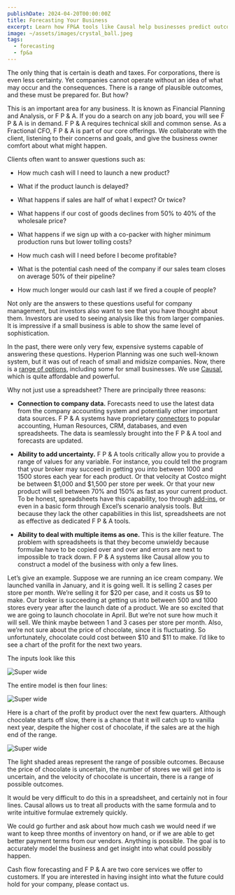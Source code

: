 ```yaml
---
publishDate: 2024-04-20T00:00:00Z
title: Forecasting Your Business
excerpt: Learn how FP&A tools like Causal help businesses predict outcomes and manage uncertainty, essential for management and impressing investors.
image: ~/assets/images/crystal_ball.jpeg
tags:
  - forecasting
  - fp&a
---
```


The only thing that is certain is death and taxes.  For corporations, there is even less certainty.  Yet companies cannot operate without an idea of what may occur and the consequences.  There is a range of plausible outcomes, and these must be prepared for.  But how?

This is an important area for any business.  It is known as Financial Planning and Analysis, or F P & A.  If you do a search on any job board, you will see F P & A is in demand.  F P & A requires technical skill and common sense.   As a Fractional CFO,  F P & A is part of our core offerings.  We collaborate with the client, listening to their concerns and goals, and give the business owner comfort about what might happen.

Clients often want to answer questions such as:

- How much cash will I need to launch a new product?

- What if the product launch is delayed?

- What happens if sales are half of what I expect?  Or twice?

- What happens if our cost of goods declines from 50% to 40% of the wholesale price?

- What happens if we sign up with a co-packer with higher minimum production runs but lower tolling costs?

- How much cash will I need before I become profitable?

- What is the potential cash need of the company if our sales team closes on average 50% of their pipeline?

- How much longer would our cash last if we fired a couple of people?

Not only are the answers to these questions useful for company management, but investors also want to see that you have thought about them.   Investors are used to seeing analysis like this from larger companies.  It is impressive if a small business is able to show the same level of sophistication.

In the past, there were only very few, expensive systems capable of answering these questions.  Hyperion Planning was one such well-known system, but it was out of reach of small and midsize companies.  Now, there is a [range of options](https://www.g2.com/categories/budgeting-and-forecasting?utf8=%E2%9C%93&selected_view=grid&segment=small-business#grid), including some for small businesses.  We use [Causal](https://causal.app/), which is quite affordable and powerful.  

Why not just use a spreadsheet?  There are principally three reasons:

- **Connection to company data.**   Forecasts need to use the latest data from the company accounting system and potentially other important data sources.  F P & A systems have proprietary [connectors](https://causal.app/integrations) to popular accounting, Human Resources, CRM, databases, and even spreadsheets.  The data is seamlessly brought into the F P & A tool and forecasts are updated.

- **Ability to add uncertainty.**  F P & A tools critically allow you to provide a range of values for any variable.  For instance, you could tell the program that your broker may succeed in getting you into between 1000 and 1500 stores each year for each product.  Or that velocity at Costco might be between $1,000 and $1,500 per store per week.   Or that your new product will sell between 70% and 150% as fast as your current product.  To be honest, spreadsheets have this capability, too through [add-ins](https://riskamp.com/), or even in a basic form through Excel’s scenario analysis tools.  But because they lack the other capabilities in this list, spreadsheets are not as effective as dedicated F P & A tools.

- **Ability to deal with multiple items as one.**  This is the killer feature.  The problem with spreadsheets is that they become unwieldy because formulae have to be copied over and over and errors are next to impossible to track down.  F P & A systems like Causal allow you to construct a model of the business with only a few lines.

Let’s give an example.  Suppose we are running an ice cream company.  We launched vanilla in January, and it is going well.  It is selling 2 cases per store per month.  We’re selling it for $20 per case, and it costs us $9 to make.   Our broker is succeeding at getting us into between 500 and 1000 stores every year after the launch date of a product.  We are so excited that we are going to launch chocolate in April.  But we’re not sure how much it will sell.  We think maybe between 1 and 3 cases per store per month. Also, we’re not sure about the price of chocolate, since it is fluctuating.  So unfortunately, chocolate could cost between $10 and $11 to make.  I’d like to see a chart of the profit for the next two years.

The inputs look like this

![Super wide](~/assets/images/causal-inputs.png)

The entire model is then four lines:

![Super wide](~/assets/images/causal-formulae.png)

Here is a chart of the profit by product over the next few quarters.  Although chocolate starts off slow, there is a chance that it will catch up to vanilla next year, despite the higher cost of chocolate, if the sales are at the high end of the range.

![Super wide](~/assets/images/causal-output.png)

The light shaded areas represent the range of possible outcomes.  Because the price of chocolate is uncertain, the number of stores we will get into is uncertain, and the velocity of chocolate is uncertain, there is a range of possible outcomes.

It would be very difficult to do this in a spreadsheet, and certainly not in four lines.  Causal allows us to treat all products with the same formula and to write intuitive formulae extremely quickly.

We could go further and ask about how much cash we would need if we want to keep three months of inventory on hand, or if we are able to get better payment terms from our vendors.  Anything is possible.  The goal is to accurately model the business and get insight into what could possibly happen.

Cash flow forecasting and F P & A are two core services we offer to customers.  If you are interested in having insight into what the future could hold for your company, please contact us.
